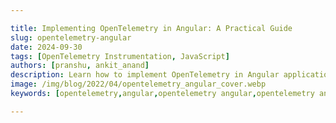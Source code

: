 ```yaml
---

title: Implementing OpenTelemetry in Angular: A Practical Guide
slug: opentelemetry-angular
date: 2024-09-30
tags: [OpenTelemetry Instrumentation, JavaScript]
authors: [pranshu, ankit_anand]
description: Learn how to implement OpenTelemetry in Angular applications for enhanced observability and performance monitoring. A comprehensive guide for developers.
image: /img/blog/2022/04/opentelemetry_angular_cover.webp
keywords: [opentelemetry,angular,opentelemetry angular,opentelemetry angular interceptor,opentelemetry angular example,javascript,apm tools,application performance monitoring]

---
```


<head>
  <script
    type="application/ld+json"
    dangerouslySetInnerHTML={{ __html: JSON.stringify({
  "@context": "https://schema.org",
  "@type": "TechArticle",
  "headline": "Implementing OpenTelemetry in Angular: A Practical Guide",
  "alternativeHeadline": "Enhance Angular app observability with OpenTelemetry instrumentation",
  "author": [
    {
      "@type": "Person",
      "name": "Pranshu"
    },
    {
      "@type": "Person",
      "name": "Ankit Anand"
    }
  ],
  "publisher": {
    "@type": "Organization",
    "name": "SigNoz",
    "logo": {
      "@type": "ImageObject",
      "url": "https://signoz.io/img/SigNozLogo-orange.svg"
    }
  },
  "datePublished": "2024-09-30T00:00:00Z",
  "dateModified": "2024-09-30T00:00:00Z",
  "mainEntityOfPage": {
    "@type": "WebPage",
    "@id": "https://signoz.io/blog/opentelemetry-angular/"
  },
  "description": "Learn how to implement OpenTelemetry in Angular applications for enhanced observability and performance monitoring. A comprehensive guide for developers.",
  "keywords": "opentelemetry, angular, opentelemetry angular, opentelemetry angular interceptor, opentelemetry angular example, javascript, apm tools, application performance monitoring",
  "articleSection": "Technology",
  "inLanguage": "en",
  "isPartOf": {
    "@type": "Blog",
    "name": "SigNoz Blog",
    "url": "https://signoz.io/blog/"
  },
  "about": [
    {
      "@type": "Thing",
      "name": "OpenTelemetry",
      "description": "An open-source observability framework for cloud-native software"
    },
    {
      "@type": "Thing",
      "name": "Angular",
      "description": "A platform for building mobile and desktop web applications"
    },
    {
      "@type": "Thing",
      "name": "Application Performance Monitoring",
      "description": "The practice of monitoring software applications to ensure they perform as expected"
    }
  ],
  "mentions": [
    {
      "@type": "SoftwareApplication",
      "name": "OpenTelemetry",
      "applicationCategory": "Observability Framework"
    },
    {
      "@type": "SoftwareApplication",
      "name": "Angular",
      "applicationCategory": "Web Application Framework"
    },
    {
      "@type": "SoftwareApplication",
      "name": "SigNoz",
      "applicationCategory": "Observability Platform"
    }
  ],
  "mainEntity": {
    "@type": "FAQPage",
    "mainEntity": [
      {
        "@type": "Question",
        "name": "How does OpenTelemetry differ from other Angular monitoring solutions?",
        "acceptedAnswer": {
          "@type": "Answer",
          "text": "OpenTelemetry stands out due to its vendor-neutral approach and comprehensive coverage of both frontend and backend operations. Unlike some Angular-specific solutions, OpenTelemetry allows for standardized instrumentation across your entire stack."
        }
      },
      {
        "@type": "Question",
        "name": "Can OpenTelemetry impact my Angular app's performance?",
        "acceptedAnswer": {
          "@type": "Answer",
          "text": "While OpenTelemetry does add some overhead, it's designed to be lightweight. With proper configuration and use of sampling techniques, the impact on your application's performance should be minimal."
        }
      },
      {
        "@type": "Question",
        "name": "Is it possible to use OpenTelemetry with existing monitoring tools?",
        "acceptedAnswer": {
          "@type": "Answer",
          "text": "Yes, OpenTelemetry is designed to be compatible with many existing monitoring solutions. You can often export OpenTelemetry data to your current tools, allowing for a gradual transition or hybrid approach."
        }
      },
      {
        "@type": "Question",
        "name": "How can I troubleshoot common OpenTelemetry issues in Angular?",
        "acceptedAnswer": {
          "@type": "Answer",
          "text": "Common issues often relate to context propagation or incorrect configuration. Start by verifying your setup, checking console outputs, and ensuring Zone Context is properly integrated. If problems persist, the OpenTelemetry community forums are an excellent resource for troubleshooting."
        }
      }
    ]
  },
  "tutorial": {
    "@type": "HowTo",
    "name": "How to Implement OpenTelemetry in Angular",
    "step": [
      {
        "@type": "HowToStep",
        "name": "Install SigNoz",
        "text": "Install SigNoz as the backend analysis tool for OpenTelemetry data."
      },
      {
        "@type": "HowToStep",
        "name": "Set up sample Angular app",
        "text": "Clone the sample Angular app repository for demonstration purposes."
      },
      {
        "@type": "HowToStep",
        "name": "Enable CORS in OTel Receiver",
        "text": "Configure CORS in the OpenTelemetry Collector to allow data transmission from your Angular app."
      },
      {
        "@type": "HowToStep",
        "name": "Install OpenTelemetry dependencies",
        "text": "Install necessary OpenTelemetry packages in your Angular project."
      },
      {
        "@type": "HowToStep",
        "name": "Update app.module.ts",
        "text": "Configure OpenTelemetry in your Angular application's main module."
      },
      {
        "@type": "HowToStep",
        "name": "Start the Angular app and backend API",
        "text": "Launch both the frontend and backend components of your application."
      },
      {
        "@type": "HowToStep",
        "name": "Generate sample data",
        "text": "Interact with your application to generate telemetry data."
      },
      {
        "@type": "HowToStep",
        "name": "Monitor with SigNoz",
        "text": "Use SigNoz to visualize and analyze the collected OpenTelemetry data."
      }
    ]
  }
}) }}
  />
</head>

Angular applications often grow in complexity, making it challenging to monitor performance and troubleshoot issues effectively. Enter OpenTelemetry: a powerful, vendor-neutral framework for distributed tracing and metrics collection. This guide will walk you through implementing OpenTelemetry in your Angular projects, enhancing your ability to observe and optimize your applications.

## What is OpenTelemetry and Why Use it in Angular?

<a href="https://opentelemetry.io/" rel="noopener noreferrer nofollow" target="_blank">OpenTelemetry</a> is an open-source vendor-agnostic set of tools, APIs, and SDKs used to instrument applications to create and manage telemetry data(logs, metrics, and traces). It aims to make telemetry data(logs, metrics, and traces) a built-in feature of cloud-native software applications.

The telemetry data is then sent to an observability tool for storage and visualization.

{ /* <!--

![Implementi%20ebc9f/how_opentelemetry_fits.webp](Implementi%20ebc9f/how_opentelemetry_fits.webp)

--> */}

<figure data-zoomable align='center'>
<img src="/img/blog/2022/09/opentelemetry_architecture.webp" alt="How opentelemetry fits with an application" />
<figcaption><i>OpenTelemetry libraries instrument application code to generate telemetry data that is then sent to an observability tool for storage & visualization</i></figcaption>
</figure>

OpenTelemetry is the bedrock for setting up an observability framework. It also provides you the freedom to choose a backend analysis tool of your choice.

**Why should you consider using OpenTelemetry in your Angular applications?**

1. **Comprehensive insights**: OpenTelemetry offers a holistic view of your application's performance, covering both frontend and backend operations.
2. **Standardization**: It provides a unified approach to instrumentation across different languages and frameworks.
3. **Flexibility**: OpenTelemetry is vendor-neutral, allowing you to switch between different monitoring backends without changing your instrumentation code.
4. **Future-proofing**: As an industry-standard solution, OpenTelemetry ensures your observability strategy remains relevant and adaptable.

Compared to traditional monitoring solutions, OpenTelemetry offers greater flexibility and depth of insights. It allows you to trace requests across your entire stack, providing a more comprehensive understanding of your application's behavior.

## OpenTelemetry and SigNoz

In this article, we will use [SigNoz](https://signoz.io/) as our backend analysis tool. SigNoz is a full-stack open-source APM tool that can be used for storing and visualizing the telemetry data collected with OpenTelemetry. It is built natively on OpenTelemetry and supports OTLP data formats.

SigNoz provides query and visualization capabilities for the end-user and comes with out-of-box charts for application metrics and traces. SigNoz also provides logs management with advanced logs query builder and live tailing. With metrics, traces, and logs under a single pane of glass, SigNoz can be a one-stop open source observability platform.

Now let’s get down to how to implement OpenTelemetry Angular libraries and then visualize the collected data in SigNoz.

## Running Angular application with OpenTelemetry

**Step 1: Install SigNoz**

First, you need to install SigNoz so that OpenTelemetry can send the data to it.

SigNoz can be installed on macOS or Linux computers in just three steps by using a simple install script.

The install script automatically installs Docker Engine on Linux. However, on macOS, you must manually install <a href="https://docs.docker.com/engine/install/" rel="noopener noreferrer nofollow" target="_blank">Docker Engine</a> before running the install script.

```bash
git clone -b main <https://github.com/SigNoz/signoz.git>
cd signoz/deploy/
./install.sh

```

You can visit our documentation for instructions on how to install SigNoz using Docker Swarm and Helm Charts.

![/img/blog/common/deploy_docker_documentation.webp](/img/blog/common/deploy_docker_documentation.webp)

When you are done installing SigNoz, you can access the UI at [http://localhost:3301](http://localhost:3301/)

{ /* <!--

![Implementi%20ebc9f/signoz_dashboard.webp](Implementi%20ebc9f/signoz_dashboard.webp)

--> */}

<figure data-zoomable>
<img src="/img/blog/2022/02/signoz_dashboard.webp" alt="SigNoz dashboard" />
<figcaption><i>SigNoz dashboard - It shows services from a sample app that comes bundled with the application</i></figcaption>
</figure>

**Step 2: Get sample Angular app**

We have set up two sample GitHub repos in order to demonstrate the example at hand

- [Sample Angular App](https://github.com/SigNoz/sample-angular-app/tree/without-instrumentation)<br></br>
It contains the sample boilerplate code that we will instrument. If you want to follow the tutorial, then you should follow the `without instrumentation` branch.
- [Sample Nodejs App](https://github.com/SigNoz/sample-nodejs-app/)<br></br>
It contains a basic backend API which we will be calling. The backend API is also instrumented with OpenTelemetry to have end-to-end tracing.

**Step 3: Enable CORS in the OTel Receiver**

Enable CORS in the OTel Receiver. Under SigNoz folder, open the `otel-collector-config.yaml` file. The file is located at `deploy/docker/clickhouse-setup/otel-collector-config.yaml`

You can view the file at [SigNoz GitHub repo](https://github.com/SigNoz/signoz/blob/develop/deploy/docker/clickhouse-setup/otel-collector-config.yaml). Inside the file add the following CORS config:

```go
http:
+        cors:
+          allowed_origins:
+            - <https://netflix.com>  # URL of your Frontend application

```

You need to update the URL of your frontend application. For this tutorial, we will be running our frontend application on `http://localhost:4200`.

{ /* <!--

![Implementi%20ebc9f/enabling_cors.webp](Implementi%20ebc9f/enabling_cors.webp)

--> */}

<figure data-zoomable align="center">
<img src="/img/blog/2022/04/enabling_cors.webp" alt="Enabling CORS" width="90%" align="center" />
</figure>

Once you make the changes, you need to restart the Docker containers.

**Step 4: Instrument Angular app with OpenTelemetry**

To instrument the angular app with OpenTelemetry, we need to install the OpenTelemetry dependencies.

```go
npm i @jufab/opentelemetry-angular-interceptor && npm i @opentelemetry/api @opentelemetry/sdk-trace-web @opentelemetry/sdk-trace-base @opentelemetry/core @opentelemetry/semantic-conventions @opentelemetry/resources @opentelemetry/exporter-trace-otlp-http @opentelemetry/exporter-zipkin @opentelemetry/propagator-b3 @opentelemetry/propagator-jaeger @opentelemetry/context-zone-peer-dep @opentelemetry/instrumentation @opentelemetry/instrumentation-document-load @opentelemetry/instrumentation-fetch @opentelemetry/instrumentation-xml-http-request @opentelemetry/propagator-aws-xray --save-dev

```

**Step 5: Update `app.module.ts` file**

```go
import {
  OpenTelemetryInterceptorModule,
  OtelColExporterModule,
  CompositePropagatorModule,
} from '@jufab/opentelemetry-angular-interceptor';

@NgModule({
  ...
  imports: [
    ...
    OpenTelemetryInterceptorModule.forRoot({
      commonConfig: {
        console: true, // Display trace on console (only in DEV env)
        production: false, // Send Trace with BatchSpanProcessor (true) or SimpleSpanProcessor (false)
        serviceName: 'Angular Sample App', // Service name send in trace
        probabilitySampler: '1',
      },
      otelcolConfig: {
        url: '<http://127.0.0.1:4318/v1/traces>', // URL of opentelemetry collector
      },
    }),
    //Insert OtelCol exporter module
    OtelColExporterModule,
    //Insert propagator module
    CompositePropagatorModule,
  ],
  ...
})

```

Make sure to update then URL of OpenTelemetry Collector under `otelcolConfig`. In our case since we’re running SigNoz in local, the URL is `http://127.0.0.1:4318/v1/traces`.

You can change the name of the service, and other configurations under `commonConfig`.

**Step 6: Start the angular app and the backend API**

For Angular app:<br></br>
Go to the root folder of your Angular application, and run the following command:

```go
yarn start

```

For backend API:<br></br>
Install the dependencies

```go
yarn install

```

If SigNoz is installed locally, run your backend API using:

```go
yarn run start:local

```

If SigNoz is not installed locally, then you would need to set the IP of the machine where SigNoz is installed. You can do so by using the below command:

```go
OTEL_EXPORTER_OTLP_ENDPOINT="<IP of SigNoz>:4317" OTEL_RESOURCE_ATTRIBUTES=service.name=NAME_OF_SERVICE yarn run start:custom```

```

Congratulations! You have successfully run your Angular application with OpenTelemetry. It’s time to see the collected data.

**Step 7: Generate some data**

In order to monitor your Angular application with SigNoz, you first need to generate some data.

Visit http://localhost:4200/ to access your frontend application. Using the UI, make some calls to the backend API. You can check the network tab in your browser to see the requests that you have made.

{ /* <!--

![Implementi%20ebc9f/angular_frontend_webui.webp](Implementi%20ebc9f/angular_frontend_webui.webp)

--> */}

<figure data-zoomable>
<img src="/img/blog/2022/04/angular_frontend_webui.webp" alt="Angular frontend Web UI" />
<figcaption><i>Angular Frontend Web UI</i></figcaption>
</figure>

**Step 8: Monitor your application with SigNoz**

With SigNoz you can monitor the data collected by OpenTelemetry from your sample Angular application. You can see end-to-end traces for your Angular application, starting from your frontend application to the downstream nodejs-sample-app.

{ /* <!--

![Implementi%20ebc9f/angular_app_trace_1.webp](Implementi%20ebc9f/angular_app_trace_1.webp)

--> */}

<figure data-zoomable>
<img src="/img/blog/2022/04/angular_app_trace_1.webp" alt="End-to-end tracing of Angular applications" />
<figcaption><i>See end-to-end traces from your Angular application to downstream services</i></figcaption>
</figure>

You can also monitor errors that takes place in your Angular application. SigNoz UI also shows attributes like `http_status_code` .

{ /* <!--

![Implementi%20ebc9f/angular_app_trace_2.webp](Implementi%20ebc9f/angular_app_trace_2.webp)

--> */}

<figure data-zoomable>
<img src="/img/blog/2022/04/angular_app_trace_2.webp" alt="Monitor errors in your frontend Angular applications" />
<figcaption><i>Monitor errors in your frontend Angular application</i></figcaption>
</figure>

## Conclusion

Using OpenTelemetry Angular libraries, you can instrument your frontend applications for end-to-end tracing. You can then use an open-source APM tool like SigNoz to ensure the smooth performance of your Angular apps.

OpenTelemetry is the future for setting up observability for cloud-native apps. It is backed by a huge community and covers a wide variety of technology and frameworks. Using OpenTelemetry, engineering teams can instrument polyglot and distributed applications with peace of mind.

SigNoz is an open-source observability tool that comes with a SaaS-like experience. You can try out SigNoz by visiting its GitHub repo 👇

{ /* <!-- [signoz_github.webp](https://www.notion.so/signoz/Implementi%20ebc9f/signoz_github.webp) --> */}

![/img/blog/common/signoz_github.webp](/img/blog/common/signoz_github.webp)

If you are someone who understands more from video, then you can watch the our video tutorial on how to implement OpenTelemetry Angular libraries and monitor the application with SigNoz.

<YouTube id="g-I-v1FtMoM" mute={false} />

{ /* <!-- https://www.youtube.com/watch?v=g-I-v1FtMoM&t --> */}

If you face any issues while trying out SigNoz, you can reach out with your questions in #support channel 👇

{ /* <!--

![Implementi%20ebc9f/join_slack_cta.webp](Implementi%20ebc9f/join_slack_cta.webp)

--> */}

![/img/blog/common/join_slack_cta.webp](/img/blog/common/join_slack_cta.webp)

## Key Takeaways

- OpenTelemetry provides a standardized approach to observability in Angular applications.
- Proper setup and configuration, including Zone Context integration, are crucial for effective tracing.
- Custom instrumentation allows you to gain insights into Angular-specific operations.
- SigNoz offers a comprehensive solution for visualizing and analyzing OpenTelemetry data.
- Advanced techniques can significantly enhance your application performance insights.

## FAQs

### How does OpenTelemetry differ from other Angular monitoring solutions?

OpenTelemetry stands out due to its vendor-neutral approach and comprehensive coverage of both frontend and backend operations. Unlike some Angular-specific solutions, OpenTelemetry allows for standardized instrumentation across your entire stack.

### Can OpenTelemetry impact my Angular app's performance?

While OpenTelemetry does add some overhead, it's designed to be lightweight. With proper configuration and use of sampling techniques, the impact on your application's performance should be minimal.

### Is it possible to use OpenTelemetry with existing monitoring tools?

Yes, OpenTelemetry is designed to be compatible with many existing monitoring solutions. You can often export OpenTelemetry data to your current tools, allowing for a gradual transition or hybrid approach.

### How can I troubleshoot common OpenTelemetry issues in Angular?

Common issues often relate to context propagation or incorrect configuration. Start by verifying your setup, checking console outputs, and ensuring Zone Context is properly integrated. If problems persist, the OpenTelemetry community forums are an excellent resource for troubleshooting.

---

**Further Reading**

[Monitor gRPC calls with OpenTelemetry](https://signoz.io/blog/opentelemetry-grpc-golang/)

[Distributed Tracing for a nodejs application](https://signoz.io/blog/distributed-tracing-nodejs/)